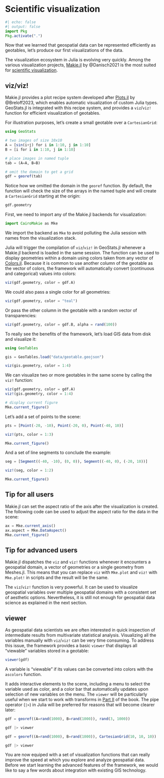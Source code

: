 # Scientific visualization

```julia
#| echo: false
#| output: false
import Pkg
Pkg.activate(".")
```

Now that we learned that geospatial data can be represented efficiently
as geotables, let's produce our first visualizations of the data.

The visualization ecosystem in Julia is evolving very quickly. Among the various
visualization projects, [Makie.jl](https://github.com/MakieOrg/Makie.jl) by
@Danisch2021 is the most suited for
[scientific visualization](https://en.wikipedia.org/wiki/Scientific_visualization).

## viz/viz!

Makie.jl provides a plot recipe system developed after
[Plots.jl](https://github.com/JuliaPlots/Plots.jl) by @Breloff2023,
which enables automatic visualization of custom Julia types.
GeoStats.jl is integrated with this recipe system, and provides
a `viz`/`viz!` function for efficient visualization of geotables.

For illustration purposes, let's create a small geotable over a
`CartesianGrid`:

```julia
using GeoStats

# two images of size 10x10
A = [sin(i+j) for i in 1:10, j in 1:10]
B = [i for i in 1:10, j in 1:10]

# place images in named tuple
tab = (A=A, B=B)

# omit the domain to get a grid
gdf = georef(tab)
```

Notice how we omitted the domain in the `georef` function. By default,
the function will check the size of the arrays in the named tuple and
will create a `CartesianGrid` starting at the origin:

```julia
gdf.geometry
```

First, we need to import any of the Makie.jl backends for visualization:

```julia
import CairoMakie as Mke
```

::: {.callout-note}

We import the backend as `Mke` to avoid polluting the Julia
session with names from the visualization stack.

:::

Julia will trigger the compilation of `viz`/`viz!` in GeoStats.jl
whenever a Makie.jl backend is loaded in the same session. The
function can be used to display geometries within a domain using
colors taken from any vector of
[Colors.jl](https://github.com/JuliaGraphics/Colors.jl).
Because it is common to use another column of the geotable as
the vector of colors, the framework will automatically convert
(continuous and categorical) values into colors:

```julia
viz(gdf.geometry, color = gdf.A)
```

We could also pass a single color for all geometries:

```julia
viz(gdf.geometry, color = "teal")
```

Or pass the other column in the geotable with a random vector of
transparencies:

```julia
viz(gdf.geometry, color = gdf.B, alpha = rand(100))
```

To really see the benefits of the framework, let's load GIS
data from disk and visualize it:

```julia
using GeoTables

gis = GeoTables.load("data/geotable.geojson")

viz(gis.geometry, color = 1:4)
```

We can visualize two or more geotables in the same scene
by calling the `viz!` function:

```julia
viz(gdf.geometry, color = gdf.A)
viz!(gis.geometry, color = 1:4)

# display current figure
Mke.current_figure()
```

Let's add a set of points to the scene:

```julia
pts = [Point(-20, -10), Point(-20, 0), Point(-40, 10)]

viz!(pts, color = 1:3)

Mke.current_figure()
```

And a set of line segments to conclude the example:

```julia
seg = [Segment((-40, -10), (0, 0)), Segment((-40, 0), (-20, 10))]

viz!(seg, color = 1:2)

Mke.current_figure()
```

::: {.callout-note}

## Tip for all users

Makie.jl can set the aspect ratio of the axis after the visualization is created.
The following code can be used to adjust the aspect ratio for the data in the scene:

```julia
ax = Mke.current_axis()
ax.aspect = Mke.DataAspect()
Mke.current_figure()
```

:::

::: {.callout-note}

## Tip for advanced users

Makie.jl dispatches the `viz` and `viz!` functions whenever it encounters
a geospatial domain, a vector of geometries or a single geometry from Meshes.jl.
This means that you can replace `viz` with `Mke.plot` and `viz!` with `Mke.plot!`
in scripts and the result will be the same.

:::

The `viz`/`viz!` function is very powerful. It can be used to visualize geospatial
variables over multiple geospatial domains with a consistent set of aesthetic options.
Nevertheless, it is still not enough for geospatial data science as explained in the
next section.

## viewer

As geospatial data scientists we are often interested in quick inspection
of intermediate results from multivariate statistical analysis. Visualizing
all the variables manually with `viz`/`viz!` can be very time consuming.
To address this issue, the framework provides a basic `viewer` that displays
all "viewable" variables stored in a geotable:

```julia
viewer(gdf)
```

::: {.callout-note}

A variable is "viewable" if its values can be converted into colors with
the `ascolors` function.

:::

It adds interactive elements to the scene, including a menu to select the
variable used as color, and a color bar that automatically updates upon
selection of new variables on the menu. The `viewer` will be particularly
useful when we start to work with transforms in [Part II](4-feattrans.qmd)
of the book. The pipe operator (`|>`) in Julia will be preferred for reasons
that will become clearer later:

```julia
gdf = georef((A=rand(1000), B=rand(1000)), rand(3, 1000))

gdf |> viewer
```

```julia
gdf = georef((A=rand(1000), B=rand(1000)), CartesianGrid(10, 10, 10))

gdf |> viewer
```

You are now equiped with a set of visualization functions that can
really improve the speed at which you explore and analyze geospatial data.
Before we start learning the advanced features of the framework, we would
like to say a few words about integration with existing GIS technology.